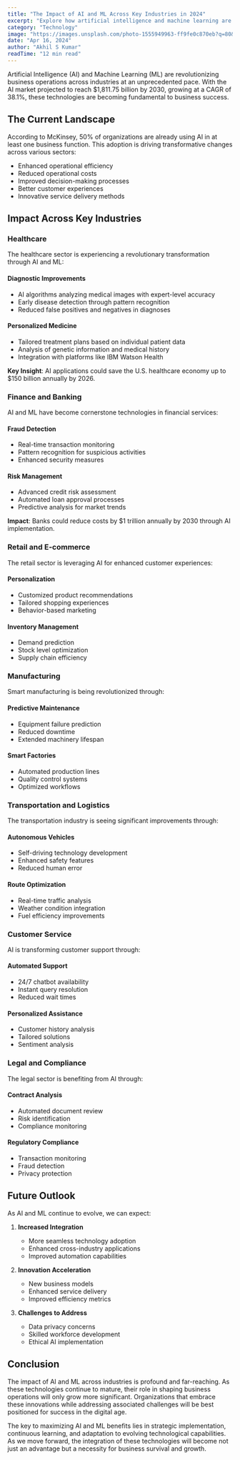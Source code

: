 ```yaml
---
title: "The Impact of AI and ML Across Key Industries in 2024"
excerpt: "Explore how artificial intelligence and machine learning are transforming major industries, from healthcare to legal services, and discover the innovative ways these technologies are shaping our future."
category: "Technology"
image: "https://images.unsplash.com/photo-1555949963-ff9fe0c870eb?q=80&w=2070&auto=format&fit=crop"
date: "Apr 16, 2024"
author: "Akhil S Kumar"
readTime: "12 min read"
---
```


Artificial Intelligence (AI) and Machine Learning (ML) are revolutionizing business operations across industries at an unprecedented pace. With the AI market projected to reach $1,811.75 billion by 2030, growing at a CAGR of 38.1%, these technologies are becoming fundamental to business success.

## The Current Landscape

According to McKinsey, 50% of organizations are already using AI in at least one business function. This adoption is driving transformative changes across various sectors:

- Enhanced operational efficiency
- Reduced operational costs
- Improved decision-making processes
- Better customer experiences
- Innovative service delivery methods

## Impact Across Key Industries

### Healthcare

The healthcare sector is experiencing a revolutionary transformation through AI and ML:

#### Diagnostic Improvements
- AI algorithms analyzing medical images with expert-level accuracy
- Early disease detection through pattern recognition
- Reduced false positives and negatives in diagnoses

#### Personalized Medicine
- Tailored treatment plans based on individual patient data
- Analysis of genetic information and medical history
- Integration with platforms like IBM Watson Health

**Key Insight**: AI applications could save the U.S. healthcare economy up to $150 billion annually by 2026.

### Finance and Banking

AI and ML have become cornerstone technologies in financial services:

#### Fraud Detection
- Real-time transaction monitoring
- Pattern recognition for suspicious activities
- Enhanced security measures

#### Risk Management
- Advanced credit risk assessment
- Automated loan approval processes
- Predictive analysis for market trends

**Impact**: Banks could reduce costs by $1 trillion annually by 2030 through AI implementation.

### Retail and E-commerce

The retail sector is leveraging AI for enhanced customer experiences:

#### Personalization
- Customized product recommendations
- Tailored shopping experiences
- Behavior-based marketing

#### Inventory Management
- Demand prediction
- Stock level optimization
- Supply chain efficiency

### Manufacturing

Smart manufacturing is being revolutionized through:

#### Predictive Maintenance
- Equipment failure prediction
- Reduced downtime
- Extended machinery lifespan

#### Smart Factories
- Automated production lines
- Quality control systems
- Optimized workflows

### Transportation and Logistics

The transportation industry is seeing significant improvements through:

#### Autonomous Vehicles
- Self-driving technology development
- Enhanced safety features
- Reduced human error

#### Route Optimization
- Real-time traffic analysis
- Weather condition integration
- Fuel efficiency improvements

### Customer Service

AI is transforming customer support through:

#### Automated Support
- 24/7 chatbot availability
- Instant query resolution
- Reduced wait times

#### Personalized Assistance
- Customer history analysis
- Tailored solutions
- Sentiment analysis

### Legal and Compliance

The legal sector is benefiting from AI through:

#### Contract Analysis
- Automated document review
- Risk identification
- Compliance monitoring

#### Regulatory Compliance
- Transaction monitoring
- Fraud detection
- Privacy protection

## Future Outlook

As AI and ML continue to evolve, we can expect:

1. **Increased Integration**
   - More seamless technology adoption
   - Enhanced cross-industry applications
   - Improved automation capabilities

2. **Innovation Acceleration**
   - New business models
   - Enhanced service delivery
   - Improved efficiency metrics

3. **Challenges to Address**
   - Data privacy concerns
   - Skilled workforce development
   - Ethical AI implementation

## Conclusion

The impact of AI and ML across industries is profound and far-reaching. As these technologies continue to mature, their role in shaping business operations will only grow more significant. Organizations that embrace these innovations while addressing associated challenges will be best positioned for success in the digital age.

The key to maximizing AI and ML benefits lies in strategic implementation, continuous learning, and adaptation to evolving technological capabilities. As we move forward, the integration of these technologies will become not just an advantage but a necessity for business survival and growth. 